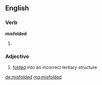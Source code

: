 ==English==

===Verb===
'''misfolded'''

# {{past of|[[misfold]]}}

===Adjective===
{{en-adj}}

# {{context|of a protein or nucleic acid}} [[folded]] into an incorrect tertiary structure

[[de:misfolded]]
[[mg:misfolded]]